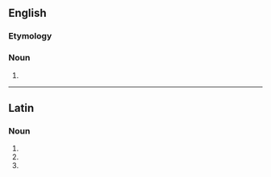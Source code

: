 ==English==

===Etymology===
{{prefix|en|super|taxa}}

===Noun===
{{head|en|noun plural form}}

# {{plural of|supertaxon|lang=en}}

----

==Latin==

===Noun===
{{la-noun-form|supertaxa}}

# {{inflection of|supertaxon||nom|p|lang=la}}
# {{inflection of|supertaxon||acc|p|lang=la}}
# {{inflection of|supertaxon||voc|p|lang=la}}